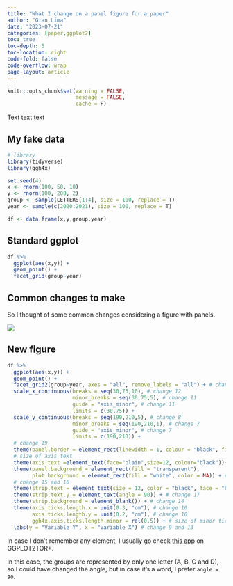 ```yaml
---
title: "What I change on a panel figure for a paper"
author: "Gian Lima"
date: "2023-07-21"
categories: [paper,ggplot2]
toc: true
toc-depth: 5
toc-location: right
code-fold: false
code-overflow: wrap
page-layout: article
---
```


```r
knitr::opts_chunk$set(warning = FALSE, 
                      message = FALSE,
                      cache = F) 
```

Text text text

## My fake data

```r
# library
library(tidyverse)
library(ggh4x)

set.seed(4)
x <- rnorm(100, 50, 10)
y <- rnorm(100, 200, 2)
group <- sample(LETTERS[1:4], size = 100, replace = T)
year <- sample(c(2020:2021), size = 100, replace = T)

df <- data.frame(x,y,group,year)
```

## Standard ggplot

```r
df %>% 
  ggplot(aes(x,y)) +
  geom_point() +
  facet_grid(group~year)
```

## Common changes to make

So I thought of some common changes considering a figure with panels.

![](ggplot_instructions.png)

## New figure

```r
df %>% 
  ggplot(aes(x,y)) +
  geom_point() +
  facet_grid2(group~year, axes = "all", remove_labels = "all") + # change 18 
  scale_x_continuous(breaks = seq(30,75,10), # change 12 
                     minor_breaks = seq(30,75,5), # change 11 
                     guide = "axis_minor", # change 11
                     limits = c(30,75)) + 
  scale_y_continuous(breaks = seq(190,210,5), # change 8 
                     minor_breaks = seq(190,210,1), # change 7 
                     guide = "axis_minor", # change 7 
                     limits = c(190,210)) +
  # change 19
  theme(panel.border = element_rect(linewidth = 1, colour = "black", fill = NA))+
  # size of axis text
  theme(axis.text =element_text(face="plain",size=12, colour="black"))+
  theme(panel.background = element_rect(fill = "transparent"),
        plot.background = element_rect(fill = "white", color = NA)) + # change 2
  # change 15 and 16
  theme(strip.text = element_text(size = 12, color = "black", face = "bold")) +
  theme(strip.text.y = element_text(angle = 90)) + # change 17
  theme(strip.background = element_blank()) + # change 14
  theme(axis.ticks.length.x = unit(0.3, "cm"), # change 10 
        axis.ticks.length.y = unit(0.2, "cm"), # change 10 
        ggh4x.axis.ticks.length.minor = rel(0.5)) + # size of minor ticks
  labs(y = "Variable Y", x = "Variable X") # change 9 and 13
```

In case I don't remember any element, I usually go check [this app](https://ggplot2tor.com/theme) on GGPLOT2TOR+.

::: callout-note
In this case, the groups are represented by only one letter (A, B, C and D), so I could have changed the angle, but in case it's a word, I prefer `angle = 90`.
:::




